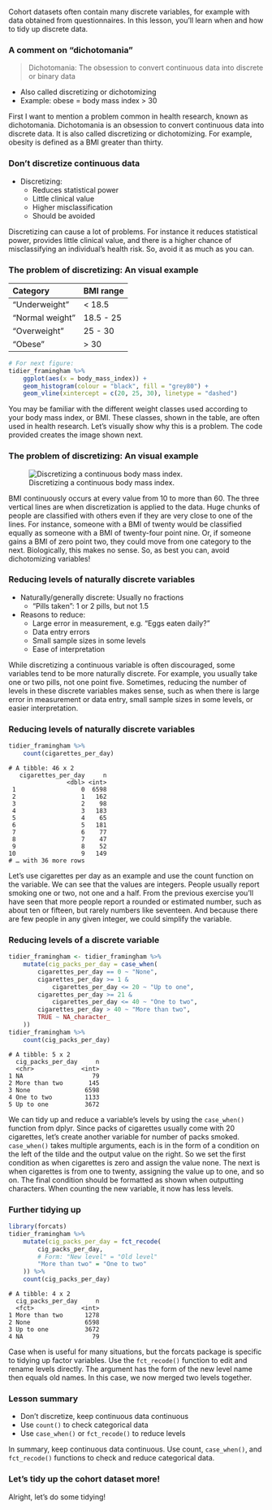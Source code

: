 
Cohort datasets often contain many discrete variables, for example with data
obtained from questionnaires. In this lesson, you'll learn when and how to tidy
up discrete data.

### A comment on "dichotomania"

> Dichotomania: The obsession to convert continuous data into discrete or binary data 

- Also called discretizing or dichotomizing 
- Example: obese = body mass index > 30 

First I want to mention a problem common in health research, known as
dichotomania. Dichotomania is an obsession to convert continuous data into
discrete data. It is also called discretizing or dichotomizing. For example,
obesity is defined as a BMI greater than thirty.

### Don't discretize continuous data

- Discretizing: 
    - Reduces statistical power
    - Little clinical value
    - Higher misclassification
    - Should be avoided 

Discretizing can cause a lot of problems. For instance it reduces statistical
power, provides little clinical value, and there is a higher chance of
misclassifying an individual's health risk. So, avoid it as much as you can.

### The problem of discretizing: An visual example

| Category | BMI range |
|:---------|:----------|
| "Underweight" | < 18.5 |
| "Normal weight" | 18.5 - 25 |
| "Overweight" | 25 - 30 |
| "Obese" | > 30 | 

``` r
# For next figure:
tidier_framingham %>%
    ggplot(aes(x = body_mass_index)) +
    geom_histogram(colour = "black", fill = "grey80") +
    geom_vline(xintercept = c(20, 25, 30), linetype = "dashed")
```

You may be familiar with the different weight classes used according to your
body mass index, or BMI. These classes, shown in the table, are often used in
health research. Let's visually show why this is a problem. The code provided
creates the image shown next.

### The problem of discretizing: An visual example

![Discretizing a continuous body mass index.](images/ch2-v2-discretising.png)

BMI continuously occurs at every value from 10 to more than 60. The three
vertical lines are when discretization is applied to the data. Huge chunks of
people are classified with others even if they are very close to one of the
lines. For instance, someone with a BMI of twenty would be classified equally as
someone with a BMI of twenty-four point nine. Or, if someone gains a BMI of zero
point two, they could move from one category to the next. Biologically, this
makes no sense. So, as best you can, avoid dichotomizing variables!

### Reducing levels of naturally discrete variables

- Naturally/generally discrete: Usually no fractions 
    - "Pills taken": 1 or 2 pills, but not 1.5

- Reasons to reduce: 
    - Large error in measurement, e.g. "Eggs eaten daily?"
    - Data entry errors
    - Small sample sizes in some levels
    - Ease of interpretation

While discretizing a continuous variable is often discouraged, some variables
tend to be more naturally discrete. For example, you usually take one or two
pills, not one point five. Sometimes, reducing the number of levels in these
discrete variables makes sense, such as when there is large error in measurement
or data entry, small sample sizes in some levels, or easier interpretation.

### Reducing levels of naturally discrete variables

``` r
tidier_framingham %>%
    count(cigarettes_per_day)
```

```
# A tibble: 46 x 2
   cigarettes_per_day     n
                <dbl> <int>
 1                  0  6598
 2                  1   162
 3                  2    98
 4                  3   183
 5                  4    65
 6                  5   181
 7                  6    77
 8                  7    47
 9                  8    52
10                  9   149
# … with 36 more rows
```

Let's use cigarettes per day as an example and use the count function on the
variable. We can see that the values are integers. People usually report smoking
one or two, not one and a half. From the previous exercise you'll have seen that
more people report a rounded or estimated number, such as about ten or fifteen,
but rarely numbers like seventeen. And because there are few people in any given
integer, we could simplify the variable.

### Reducing levels of a discrete variable

``` r
tidier_framingham <- tidier_framingham %>%
    mutate(cig_packs_per_day = case_when(
        cigarettes_per_day == 0 ~ "None",
        cigarettes_per_day >= 1 &
            cigarettes_per_day <= 20 ~ "Up to one",
        cigarettes_per_day >= 21 &
            cigarettes_per_day <= 40 ~ "One to two",
        cigarettes_per_day > 40 ~ "More than two",
        TRUE ~ NA_character_
    ))
tidier_framingham %>%
    count(cig_packs_per_day)

```

```
# A tibble: 5 x 2
  cig_packs_per_day     n
  <chr>             <int>
1 NA                   79
2 More than two       145
3 None               6598
4 One to two         1133
5 Up to one          3672
```

We can tidy up and reduce a variable's levels by using the `case_when()`
function from dplyr. Since packs of cigarettes usually come with 20 cigarettes,
let's create another variable for number of packs smoked. `case_when()`
takes multiple arguments, each is in the form of a condition on the left of the
tilde and the output value on the right. So we set the first condition as when
cigarettes is zero and assign the value none. The next is when cigarettes is
from one to twenty, assigning the value up to one, and so on. The final
condition should be formatted as shown when outputting characters. When counting
the new variable, it now has less levels.

### Further tidying up

``` r
library(forcats)
tidier_framingham %>%
    mutate(cig_packs_per_day = fct_recode(
        cig_packs_per_day, 
        # Form: "New level" = "Old level"
        "More than two" = "One to two"
    )) %>%
    count(cig_packs_per_day)
```

```
# A tibble: 4 x 2
  cig_packs_per_day     n
  <fct>             <int>
1 More than two      1278
2 None               6598
3 Up to one          3672
4 NA                   79
```

Case when is useful for many situations, but the forcats package is specific to
tidying up factor variables. Use the `fct_recode()` function to edit and
rename levels directly. The argument has the form of the new level name then
equals old names. In this case, we now merged two levels together.

### Lesson summary

- Don't discretize, keep continuous data continuous
- Use `count()` to check categorical data 
- Use `case_when()` or `fct_recode()` to reduce levels

In summary, keep continuous data continuous. Use count, `case_when()`,
and `fct_recode()` functions to check and reduce categorical data.

### Let's tidy up the cohort dataset more!

Alright, let's do some tidying!
